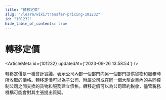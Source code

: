 ```yaml
---
title: "轉移定價"
slug: "/learn/wiki/transfer-pricing-101232"
id: "101232"
hide_table_of_contents: true
---
```



# 轉移定價

<ArticleMeta id={101232} updatedAt={'2023-09-26 13:58:54'} />
<div className='border-solid border-b border-t-0 my-4 border-[var(--ifm-color-gray-300)]' />

轉移定價是一種會計實踐，表示公司內部一個部門向另一個部門提供貨物和服務時所收取的價格。轉移定價可以為子公司、附屬公司或在同一個大型企業內的共同控制公司之間交換的貨物和服務建立價格。轉移定價可以為公司節約税收，儘管税務機構可能會對其主張提出質疑。
